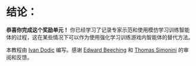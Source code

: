 # 结论：

**恭喜你完成这个奖励单元！** 你已经学习了记录专家示范和使用模仿学习训练智能体的过程，这在某些情况下可以作为使用强化学习训练游戏内智能体的替代方法。

本教程由 [Ivan Dodic](https://github.com/Ivan-267) 编写。感谢 [Edward Beeching](https://twitter.com/edwardbeeching) 和 [Thomas Simonini](https://twitter.com/thomassimonini) 的审阅和反馈。
